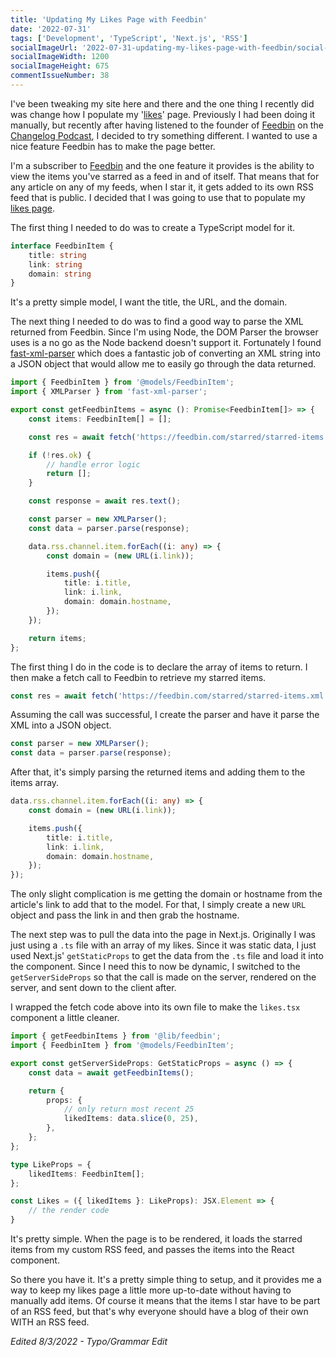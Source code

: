 ```yaml
---
title: 'Updating My Likes Page with Feedbin'
date: '2022-07-31'
tags: ['Development', 'TypeScript', 'Next.js', 'RSS']
socialImageUrl: '2022-07-31-updating-my-likes-page-with-feedbin/social-image.jpg'
socialImageWidth: 1200
socialImageHeight: 675
commentIssueNumber: 38
---
```


I've been tweaking my site here and there and the one thing I recently did was change how I populate my '[likes](/likes)' page. Previously I had been doing it manually, but recently after having listened to the founder of [Feedbin](https://feedbin.com) on the [Changelog Podcast](https://changelog.com/podcast/499), I decided to try something different. I wanted to use a nice feature Feedbin has to make the page better.

I'm a subscriber to [Feedbin](https://feedbin.com) and the one feature it provides is the ability to view the items you've starred as a feed in and of itself. That means that for any article on any of my feeds, when I star it, it gets added to its own RSS feed that is public. I decided that I was going to use that to populate my [likes page](/likes).

The first thing I needed to do was to create a TypeScript model for it.

```typescript
interface FeedbinItem {
    title: string
    link: string
    domain: string
}
```

It's a pretty simple model, I want the title, the URL, and the domain.

The next thing I needed to do was to find a good way to parse the XML returned from Feedbin. Since I'm using Node, the DOM Parser the browser uses is a no go as the Node backend doesn't support it. Fortunately I found [fast-xml-parser](https://github.com/NaturalIntelligence/fast-xml-parser) which does a fantastic job of converting an XML string into a JSON object that would allow me to easily go through the data returned.

```typescript
import { FeedbinItem } from '@models/FeedbinItem';
import { XMLParser } from 'fast-xml-parser';

export const getFeedbinItems = async (): Promise<FeedbinItem[]> => {
    const items: FeedbinItem[] = [];

    const res = await fetch('https://feedbin.com/starred/starred-items.xml');

    if (!res.ok) {
        // handle error logic
        return [];
    }

    const response = await res.text();

    const parser = new XMLParser();
    const data = parser.parse(response);

    data.rss.channel.item.forEach((i: any) => {
        const domain = (new URL(i.link));

        items.push({
            title: i.title,
            link: i.link,
            domain: domain.hostname,
        });
    });

    return items;
};
```

The first thing I do in the code is to declare the array of items to return. I then make a fetch call to Feedbin to retrieve my starred items.

```typescript
const res = await fetch('https://feedbin.com/starred/starred-items.xml');
```

Assuming the call was successful, I create the parser and have it parse the XML into a JSON object.

```typescript
const parser = new XMLParser();
const data = parser.parse(response);
```

After that, it's simply parsing the returned items and adding them to the items array.

```typescript
data.rss.channel.item.forEach((i: any) => {
    const domain = (new URL(i.link));

    items.push({
        title: i.title,
        link: i.link,
        domain: domain.hostname,
    });
});
```

The only slight complication is me getting the domain or hostname from the article's link to add that to the model. For that, I simply create a new `URL` object and pass the link in and then grab the hostname.

The next step was to pull the data into the page in Next.js. Originally I was just using a `.ts` file with an array of my likes. Since it was static data, I just used Next.js' `getStaticProps` to get the data from the `.ts` file and load it into the component. Since I need this to now be dynamic, I switched to the `getServerSideProps` so that the call is made on the server, rendered on the server, and sent down to the client after.

I wrapped the fetch code above into its own file to make the `likes.tsx` component a little cleaner.

```typescript
import { getFeedbinItems } from '@lib/feedbin';
import { FeedbinItem } from '@models/FeedbinItem';

export const getServerSideProps: GetStaticProps = async () => {
    const data = await getFeedbinItems();

    return {
        props: {
            // only return most recent 25
            likedItems: data.slice(0, 25),
        },
    };
};

type LikeProps = {
    likedItems: FeedbinItem[];
};

const Likes = ({ likedItems }: LikeProps): JSX.Element => {
    // the render code
}
```

It's pretty simple. When the page is to be rendered, it loads the starred items from my custom RSS feed, and passes the items into the React component.

So there you have it. It's a pretty simple thing to setup, and it provides me a way to keep my likes page a little more up-to-date without having to manually add items. Of course it means that the items I star have to be part of an RSS feed, but that's why everyone should have a blog of their own WITH an RSS feed.

*Edited 8/3/2022 - Typo/Grammar Edit*
